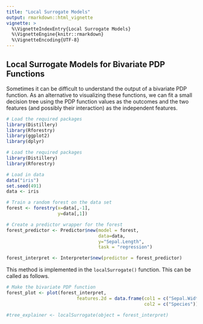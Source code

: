 ```yaml
---
title: "Local Surrogate Models"
output: rmarkdown::html_vignette
vignette: >
  %\VignetteIndexEntry{Local Surrogate Models}
  %\VignetteEngine{knitr::rmarkdown}
  %\VignetteEncoding{UTF-8}
---
```


## Local Surrogate Models for Bivariate PDP Functions

Sometimes it can be difficult to understand the output of a bivariate PDP function.
As an alternative to visualizing these functions, we can fit a small decision tree 
using the PDP function values as the outcomes and the two features (and possibly their
interaction) as the independent features.

```r
# Load the required packages
library(Distillery)
library(Rforestry)
library(ggplot2)
library(dplyr)
```

```r
# Load the required packages
library(Distillery)
library(Rforestry)

# Load in data 
data("iris")
set.seed(491)
data <- iris

# Train a random forest on the data set
forest <- forestry(x=data[,-1],
                   y=data[,1])

# Create a predictor wrapper for the forest
forest_predictor <- Predictor$new(model = forest,
                                  data=data,
                                  y="Sepal.Length",
                                  task = "regression")

forest_interpret <- Interpreter$new(predictor = forest_predictor)
```

This method is implemented in the `localSurrogate()` function. This can be called 
as follows.

```r

# Make the bivariate PDP function
forest_plot <- plot(forest_interpret,
                          features.2d = data.frame(col1 = c("Sepal.Width"),
                                                   col2 = c("Species")))

#tree_explainer <- localSurrogate(object = forest_interpret)

```




